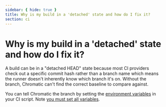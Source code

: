 ```yaml
---
sidebar: { hide: true }
title: Why is my build in a 'detached' state and how do I fix it?
section: ci
---
```


# Why is my build in a 'detached' state and how do I fix it?

A build can be in a "detached HEAD" state because most CI providers check out a specific commit hash rather than a branch name which means the runner doesn't inherently know which branch it's on.
Without the branch, Chromatic can't find the correct baseline to compare against.

You can tell Chromatic the branch by setting the [environment variables](/docs/faq/environment-variables) in your CI script. Note [you must set all variables](/docs/cli#chromatic-git-options).
